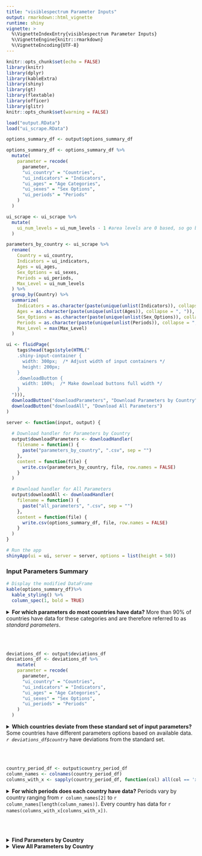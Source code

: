```yaml
---
title: "visiblespectrum Parameter Inputs"
output: rmarkdown::html_vignette
runtime: shiny
vignette: >
  %\VignetteIndexEntry{visiblespectrum Parameter Inputs}
  %\VignetteEngine{knitr::rmarkdown}
  %\VignetteEncoding{UTF-8}
---
```


```r
knitr::opts_chunk$set(echo = FALSE)
library(knitr)
library(dplyr)
library(kableExtra)
library(shiny)
library(gt)
library(flextable)
library(officer)
library(glitr)
knitr::opts_chunk$set(warning = FALSE)
```

```r
load("output.RData")
load("ui_scrape.RData")
```

```r
options_summary_df <- output$options_summary_df 

options_summary_df <- options_summary_df %>%
  mutate(
    parameter = recode(
      parameter,
      "ui_country" = "Countries",
      "ui_indicators" = "Indicators",
      "ui_ages" = "Age Categories",
      "ui_sexes" = "Sex Options",
      "ui_periods" = "Periods"
    )
  )

ui_scrape <- ui_scrape %>%
  mutate(
    ui_num_levels = ui_num_levels - 1 #area levels are 0 based, so go back 1
  )

parameters_by_country <- ui_scrape %>%
  rename(
    Country = ui_country,
    Indicators = ui_indicators,
    Ages = ui_ages,
    Sex_Options = ui_sexes,
    Periods = ui_periods,
    Max_Level = ui_num_levels
  ) %>%
  group_by(Country) %>%
  summarize(
    Indicators = as.character(paste(unique(unlist(Indicators)), collapse = ", ")),
    Ages = as.character(paste(unique(unlist(Ages)), collapse = ", ")),
    Sex_Options = as.character(paste(unique(unlist(Sex_Options)), collapse = ", ")),
    Periods = as.character(paste(unique(unlist(Periods)), collapse = ", ")),
    Max_Level = max(Max_Level)
  )
```

```r
ui <- fluidPage(
    tags$head(tags$style(HTML("
    .shiny-input-container {
      width: 300px;  /* Adjust width of input containers */
      height: 200px;
    }
    .downloadButton {
      width: 100%;  /* Make download buttons full width */
    }
  "))),
  downloadButton("downloadParameters", "Download Parameters by Country"),
  downloadButton("downloadAll", "Download All Parameters")
)

server <- function(input, output) {
  
  # Download handler for Parameters by Country
  output$downloadParameters <- downloadHandler(
    filename = function() {
      paste("parameters_by_country", ".csv", sep = "")
    },
    content = function(file) {
      write.csv(parameters_by_country, file, row.names = FALSE)
    }
  )

  # Download handler for All Parameters
  output$downloadAll <- downloadHandler(
    filename = function() {
      paste("all_parameters", ".csv", sep = "")
    },
    content = function(file) {
      write.csv(options_summary_df, file, row.names = FALSE)
    }
  )
}

# Run the app
shinyApp(ui = ui, server = server, options = list(height = 50))
```


### Input Parameters Summary

```r
# Display the modified DataFrame
kable(options_summary_df)%>%
  kable_styling() %>%
  column_spec(1, bold = TRUE)

```
<details><summary><strong>For which parameters do most countries have data?</strong>
More than 90% of countries have data for these categories and are therefore referred to as <i>standard parameters</i>.</summary>
```r
defaults_df <- output$defaults_df
defaults_df <- defaults_df %>%
    mutate(
    parameter = recode(
      parameter,
      "ui_country" = "Countries",
      "ui_indicators" = "Indicators",
      "ui_ages" = "Age Categories",
      "ui_sexes" = "Sex Options",
      "ui_periods" = "Periods"
    )
  )

kable(defaults_df)%>%
  kable_styling() %>%
  column_spec(1, bold = TRUE)

```
</details>
<br><br>

```r
deviations_df <- output$deviations_df
deviations_df <- deviations_df %>%
    mutate(
    parameter = recode(
      parameter,
      "ui_country" = "Countries",
      "ui_indicators" = "Indicators",
      "ui_ages" = "Age Categories",
      "ui_sexes" = "Sex Options",
      "ui_periods" = "Periods"
    )
  )
```

<details>
<summary><strong>Which countries deviate from these standard set of input parameters?</strong> Some countries have different parameters options based on available data. <i> `r deviations_df$country` </i>have deviations from the standard set.</summary>

```r
kable(deviations_df)  %>%
  kable_styling() %>%
  column_spec(1, bold = TRUE)
```
</details>
<br><br>
```r
country_period_df <- output$country_period_df
column_names <- colnames(country_period_df)
columns_with_x <- sapply(country_period_df, function(col) all(col == 'x'))
```
<details>
<summary><strong>For which periods does each country have data?</strong> Periods vary by country ranging from `r column_names[2]` to `r column_names[length(column_names)]`. Every country has data for `r names(columns_with_x[columns_with_x])`. </summary>

```r
border_style <- fp_border(color = light_grey, width = 1, style = "solid")
colormatrix <- ifelse(country_period_df[, -1] == "x", midnight_blue, "white")


country_period_ft <- flextable(country_period_df) %>%
  theme_vanilla() %>%
  font(part = "all", fontname = "Source Sans Pro") %>%
  border(border = border_style, part = "all") %>%
  vline(j = 2:ncol(country_period_df), border = border_style) %>% 

  bg(i = 1:nrow(country_period_df), j = 2:ncol(country_period_df), bg = colormatrix) %>%  
  bg(i = 1:nrow(country_period_df), j = 1, bg = light_grey, part = "body") %>%

  add_footer_lines("Countries marked with 'x' indicate participation in the respective periods.") %>%
  bg(part = "header", bg = suva_grey) %>%
  color(part = "header", color = nero) %>%
  color(part = "body", color = nero) %>%
  font(part = "header", fontname = "Source Sans Pro") %>%
  bold(part = "header") %>%
  bold(j = 1, part = "body") %>%
  align(align = "left", part = "all") %>%
  align(align = "left", part = "header") %>%
  align(align = "left", j = 1, part = "body") %>%
  align(align = "center", j = 2:ncol(country_period_df), part = "body") %>%
  set_table_properties(
    x = .,
    opts_html = list(
      scroll = list(
        height = "900px",
        freeze_first_column = TRUE
      )
    )
  )
country_period_ft

```
</details>
<br><br>

<details>
<summary><strong>Find Parameters by Country</strong></summary>

```r
# Define the UI
ui <- fluidPage(
  sidebarLayout(
    sidebarPanel(
      width=3,
      selectInput("selected_country", "Select a Country:",
                  choices = unique(parameters_by_country$Country))
    ),
     mainPanel(
      fluidRow(
        width = 9,  # Set the width of the fluid row to 12
        tableOutput("country_parameters")
      )
    )
  )
)

# Define the server
server <- function(input, output) {
  output$country_parameters <- renderTable({
    # Filter the parameters for the selected country
    selected_data <- parameters_by_country %>%
      filter(Country == input$selected_country) %>%
      select(-Country)  # Remove the Country column
    
    # Return the filtered data
    selected_data
  })
}

# Run the app
shinyApp(ui = ui, server = server)

```

</details>
<details>
<summary><strong>View All Parameters by Country</strong></summary>
```r
# Create a gt table
kable(parameters_by_country)%>%
  kable_styling() %>%
  column_spec(1, bold = TRUE)

```
</details>

<br><br><br>
